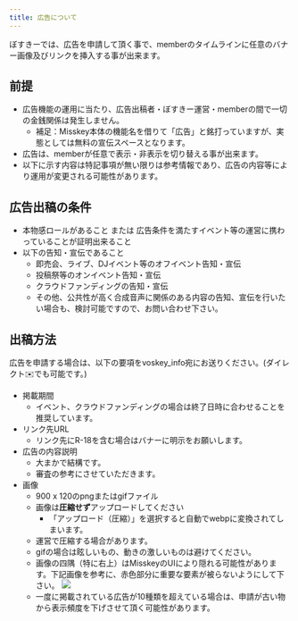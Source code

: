 ```yaml
---
title: 広告について
---
```


ぼすきーでは、広告を申請して頂く事で、memberのタイムラインに任意のバナー画像及びリンクを挿入する事が出来ます。

## 前提
- 広告機能の運用に当たり、広告出稿者・ぼすきー運営・memberの間で一切の金銭関係は発生しません。
  - 補足：Misskey本体の機能名を借りて「広告」と銘打っていますが、実態としては無料の宣伝スペースとなります。
- 広告は、memberが任意で表示・非表示を切り替える事が出来ます。
- 以下に示す内容は特記事項が無い限りは参考情報であり、広告の内容等により運用が変更される可能性があります。


## 広告出稿の条件
- 本物感ロールがあること または 広告条件を満たすイベント等の運営に携わっていることが証明出来ること
- 以下の告知・宣伝であること
    - 即売会、ライブ、DJイベント等のオフイベント告知・宣伝
    - 投稿祭等のオンイベント告知・宣伝
    - クラウドファンディングの告知・宣伝
    - その他、公共性が高く合成音声に関係のある内容の告知、宣伝を行いたい場合も、検討可能ですので、お問い合わせ下さい。

## 出稿方法
広告を申請する場合は、以下の要項をvoskey_info宛にお送りください。(ダイレクト✉️でも可能です。)

- 掲載期間
    - イベント、クラウドファンディングの場合は終了日時に合わせることを推奨しています。
- リンク先URL
    - リンク先にR-18を含む場合はバナーに明示をお願いします。
- 広告の内容説明
    - 大まかで結構です。
    - 審査の参考にさせていただきます。
- 画像
    - 900 x 120のpngまたはgifファイル
    - 画像は**圧縮せず**アップロードしてください
      - 「アップロード（圧縮）」を選択すると自動でwebpに変換されてしまいます。
    - 運営で圧縮する場合があります。
    - gifの場合は眩しいもの、動きの激しいものは避けてください。
    - 画像の四隅（特に右上）はMisskeyのUIにより隠れる可能性があります。下記画像を参考に、赤色部分に重要な要素が被らないようにして下さい。
![](https://voskeyfiles.icalo.net/drv/6916a16f-3ca9-4841-9c50-1b750989876d.webp)
    - 一度に掲載されている広告が10種類を超えている場合は、申請が古い物から表示頻度を下げさせて頂く可能性があります。

    

